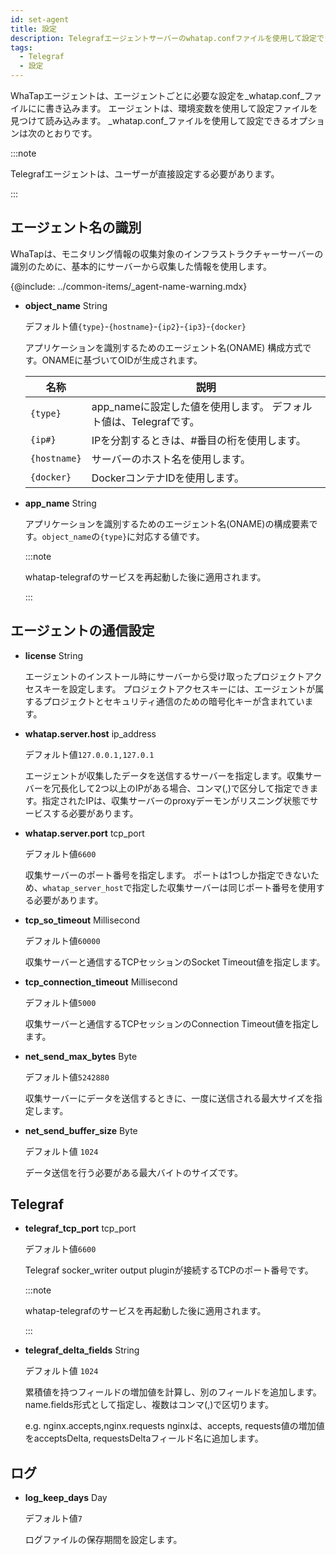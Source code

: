 ```yaml
---
id: set-agent
title: 設定
description: Telegrafエージェントサーバーのwhatap.confファイルを使用して設定できるオプションについて説明します。
tags:
  - Telegraf
  - 設定
---
```


WhaTapエージェントは、エージェントごとに必要な設定を_whatap.conf_ファイルにに書き込みます。 エージェントは、環境変数を使用して設定ファイルを見つけて読み込みます。 _whatap.conf_ファイルを使用して設定できるオプションは次のとおりです。

:::note

Telegrafエージェントは、ユーザーが直接設定する必要があります。

:::

## エージェント名の識別

WhaTapは、モニタリング情報の収集対象のインフラストラクチャーサーバーの識別のために、基本的にサーバーから収集した情報を使用します。 

{@include: ../common-items/_agent-name-warning.mdx}

-   **object_name** <span class='type'>String</span>

    デフォルト値`{type}`-`{hostname}`-`{ip2}`-`{ip3}`-`{docker}`

    アプリケーションを識別するためのエージェント名(ONAME) 構成方式です。ONAMEに基づいてOIDが生成されます。

    | 名称           | 説明                                                        |
    | ------------ | --------------------------------------------------------- |
    | `{type}`     | app_nameに設定した値を使用します。 デフォルト値は、Telegrafです。                 |
    | `{ip#}`      | IPを分割するときは、#番目の桁を使用します。                                   |
    | `{hostname}` | サーバーのホスト名を使用します。                                          |
    | `{docker}`   | DockerコンテナIDを使用します。                                       |

-   **app_name** <span class='type'>String</span>

    アプリケーションを識別するためのエージェント名(ONAME)の構成要素です。`object_name`の`{type}`に対応する値です。

    :::note

    whatap-telegrafのサービスを再起動した後に適用されます。

    :::

## エージェントの通信設定

-   **license** <span class='type'>String</span>

    エージェントのインストール時にサーバーから受け取ったプロジェクトアクセスキーを設定します。 プロジェクトアクセスキーには、エージェントが属するプロジェクトとセキュリティ通信のための暗号化キーが含まれています。

-   **whatap.server.host** <span class='type'>ip_address</span>

    デフォルト値`127.0.0.1,127.0.1`

    エージェントが収集したデータを送信するサーバーを指定します。収集サーバーを冗長化して2つ以上のIPがある場合、コンマ(,)で区分して指定できます。指定されたIPは、収集サーバーのproxyデーモンがリスニング状態でサービスする必要があります。

-   **whatap.server.port** <span class='type'>tcp_port</span>

    デフォルト値`6600`

    収集サーバーのポート番号を指定します。 ポートは1つしか指定できないため、`whatap_server_host`で指定した収集サーバーは同じポート番号を使用する必要があります。

-   **tcp_so_timeout** <span class='type'>Millisecond</span>

    デフォルト値`60000`

    収集サーバーと通信するTCPセッションのSocket Timeout値を指定します。

-   **tcp_connection_timeout** <span class='type'>Millisecond</span>

    デフォルト値`5000`

    収集サーバーと通信するTCPセッションのConnection Timeout値を指定します。

-   **net_send_max_bytes** <span class='type'>Byte</span>

    デフォルト値`5242880`

    収集サーバーにデータを送信するときに、一度に送信される最大サイズを指定します。

-   **net_send_buffer_size** <span class='type'>Byte</span>

    デフォルト値 `1024`

    データ送信を行う必要がある最大バイトのサイズです。 

## Telegraf

-   **telegraf_tcp_port** <span class='type'>tcp_port</span>

    デフォルト値`6600`

    Telegraf socker_writer output pluginが接続するTCPのポート番号です。

    :::note

    whatap-telegrafのサービスを再起動した後に適用されます。

    :::

-   **telegraf_delta_fields** <span class='type'>String</span>

    デフォルト値 `1024`

    累積値を持つフィールドの増加値を計算し、別のフィールドを追加します。 name.fields形式として指定し、複数はコンマ(,)で区切ります。

    e.g. nginx.accepts,nginx.requests nginxは、accepts, requests値の増加値をacceptsDelta, requestsDeltaフィールド名に追加します。

## ログ

-   **log_keep_days** <span class='type'>Day</span>

    デフォルト値`7`

    ログファイルの保存期間を設定します。
